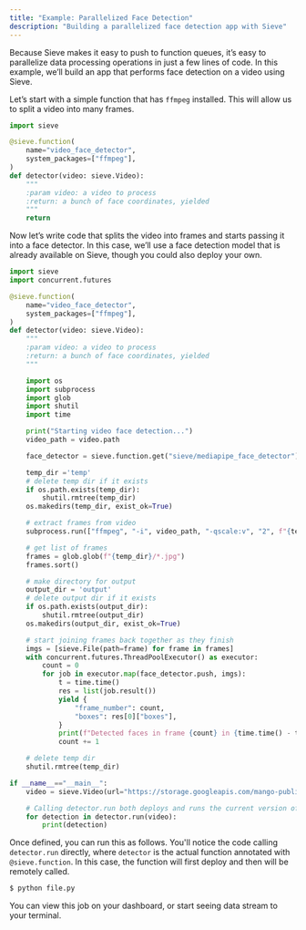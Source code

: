 ```yaml
---
title: "Example: Parallelized Face Detection"
description: "Building a parallelized face detection app with Sieve"
---
```


Because Sieve makes it easy to push to function queues, it’s easy to parallelize data processing operations in just a few lines of code. In this example, we’ll build an app that performs face detection on a video using Sieve.

Let’s start with a simple function that has `ffmpeg` installed. This will allow us to split a video into many frames.

```python
import sieve

@sieve.function(
    name="video_face_detector",
    system_packages=["ffmpeg"],
)
def detector(video: sieve.Video):
    """
    :param video: a video to process
    :return: a bunch of face coordinates, yielded
    """
    return
```

Now let’s write code that splits the video into frames and starts passing it into a face detector. In this case, we’ll use a face detection model that is already available on Sieve, though you could also deploy your own.

```python
import sieve
import concurrent.futures

@sieve.function(
    name="video_face_detector",
    system_packages=["ffmpeg"],
)
def detector(video: sieve.Video):
    """
    :param video: a video to process
    :return: a bunch of face coordinates, yielded
    """

    import os
    import subprocess
    import glob
    import shutil
    import time

    print("Starting video face detection...")
    video_path = video.path

    face_detector = sieve.function.get("sieve/mediapipe_face_detector")

    temp_dir ='temp'
    # delete temp dir if it exists
    if os.path.exists(temp_dir):
        shutil.rmtree(temp_dir)
    os.makedirs(temp_dir, exist_ok=True)

    # extract frames from video
    subprocess.run(["ffmpeg", "-i", video_path, "-qscale:v", "2", f"{temp_dir}/%06d.jpg", '-loglevel', 'error'])

    # get list of frames
    frames = glob.glob(f"{temp_dir}/*.jpg")
    frames.sort()

    # make directory for output
    output_dir = 'output'
    # delete output dir if it exists
    if os.path.exists(output_dir):
        shutil.rmtree(output_dir)
    os.makedirs(output_dir, exist_ok=True)

    # start joining frames back together as they finish
    imgs = [sieve.File(path=frame) for frame in frames]
    with concurrent.futures.ThreadPoolExecutor() as executor:
        count = 0
        for job in executor.map(face_detector.push, imgs):
            t = time.time()
            res = list(job.result())
            yield {
                "frame_number": count,
                "boxes": res[0]["boxes"],
            }
            print(f"Detected faces in frame {count} in {time.time() - t} seconds")
            count += 1

    # delete temp dir
    shutil.rmtree(temp_dir)

if __name__=="__main__":
    video = sieve.Video(url="https://storage.googleapis.com/mango-public-models/david.mp4")

    # Calling detector.run both deploys and runs the current version of your code
    for detection in detector.run(video):
        print(detection)
```

Once defined, you can run this as follows. You'll notice the code calling `detector.run` directly, where `detector` is the actual function annotated with `@sieve.function`. In this case, the function will first deploy and then will be remotely called.

```bash
$ python file.py
```

You can view this job on your dashboard, or start seeing data stream to your terminal.
